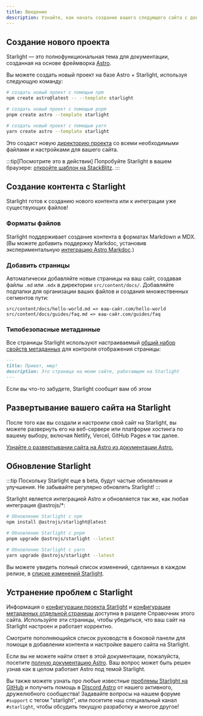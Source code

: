 ```yaml
---
title: Введение
description: Узнайте, как начать создание вашего следующего сайта с документацией с помощью Starlight от Astro
---
```



## Создание нового проекта

Starlight — это полнофункциональная тема для документации, созданная на основе фреймворка [Astro](https://astro.build).

Вы можете создать новый проект на базе Astro + Starlight, используя следующую команду:

<Tabs>
<TabItem label="npm">

```sh
# создать новый проект с помощью npm
npm create astro@latest -- --template starlight
```

</TabItem>
<TabItem label="pnpm">

```sh
# создать новый проект с помощью pnpm
pnpm create astro --template starlight
```

</TabItem>
<TabItem label="Yarn">

```sh
# создать новый проект с помощью yarn
yarn create astro --template starlight
```

</TabItem>
</Tabs>

Это создаст новую [директорию проекта](/ru/guides/project-structure/) со всеми необходимыми файлами и настройками для вашего сайта.

:::tip[Посмотрите это в действии]
Попробуйте Starlight в вашем браузере:
[откройте шаблон на StackBlitz](https://stackblitz.com/github/withastro/starlight/tree/main/examples/basics).
:::

## Создание контента с Starlight

Starlight готов к созданию нового контента или к интеграции уже существующих файлов!

### Форматы файлов

Starlight поддерживает создание контента в форматах Markdown и MDX. (Вы можете добавить поддержку Markdoc, установив экспериментальную [интеграцию Astro Markdoc](https://docs.astro.build/ru/guides/integrations-guide/markdoc/).)

### Добавить страницы

Автоматически добавляйте новые страницы на ваш сайт, создавая файлы `.md` или `.mdx` в директории `src/content/docs/`.
Добавляйте подпапки для организации ваших файлов и создания множественных сегментов пути:

```
src/content/docs/hello-world.md => ваш-сайт.com/hello-world
src/content/docs/guides/faq.md => ваш-сайт.com/guides/faq
```

### Типобезопасные метаданные

Все страницы Starlight используют настраиваемый [общий набор свойств метаданных](/ru/reference/frontmatter/) для контроля отображения страницы:

```md
---
title: Привет, мир!
description: Это страница на моем сайте, работающем на Starlight
---
```

Если вы что-то забудете, Starlight сообщит вам об этом

## Развертывание вашего сайта на Starlight

После того как вы создали и настроили свой сайт на Starlight, вы можете развернуть его на веб-сервере или
платформе хостинга по вашему выбору, включая Netlify, Vercel, GitHub Pages и так далее.

[Узнайте о развертывании сайта на Astro из документации Astro.](https://docs.astro.build/ru/guides/deploy/)

## Обновление Starlight

:::tip
Поскольку Starlight еще в beta, будут частые обновления и улучшения.
Не забывайте регулярно обновлять Starlight!
:::

Starlight является интеграцией Astro и обновляется так же, как любая интеграция @astrojs/\*:

<Tabs>
<TabItem label="npm">

```sh
# Обновление Starlight с npm
npm install @astrojs/starlight@latest
```

</TabItem>
<TabItem label="pnpm">

```sh
# Обновление Starlight с pnpm
pnpm upgrade @astrojs/starlight --latest
```

</TabItem>
<TabItem label="Yarn">

```sh
# Обновление Starlight с yarn
yarn upgrade @astrojs/starlight --latest
```

</TabItem>
</Tabs>

Вы можете увидеть полный список изменений, сделанных в каждом релизе,
в [списке изменений Starlight](https://github.com/withastro/starlight/blob/main/packages/starlight/CHANGELOG.md).

## Устранение проблем с Starlight

Информация о [конфигурации проекта Starlight](/ru/reference/configuration/)
и [конфигурации метаданных отдельной страницы](/ru/reference/frontmatter/) доступна в разделе Справочник этого сайта.
Используйте эти страницы, чтобы убедиться, что ваш сайт на Starlight настроен и работает корректно.

Смотрите пополняющийся список руководств в боковой панели для помощи в добавлении контента и настройке вашего сайта на Starlight.

Если вы не можете найти ответ в этой документации, пожалуйста, посетите [полную документацию Astro](https://docs.astro.build/ru/).
Ваш вопрос может быть решен узнав как в целом работает Astro под темой Starlight.

Вы также можете узнать про любые известные [проблемы Starlight на GitHub](https://github.com/withastro/starlight/issues) и получить помощь в
[Discord Astro](https://astro.build/chat/) от нашего активного, дружелюбного сообщества!
Задавайте вопросы на нашем форуме `#support` с тегом "starlight", или посетите наш специальный канал `#starlight`,
чтобы обсудить текущую разработку и многое другое!
